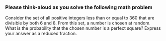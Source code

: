 ### Please think-aloud as you solve the following math problem

Consider the set of all positive integers less than or equal to 360 that are divisible by both 6 and 8. From this set, a number is chosen at random. What is the probability that the chosen number is a perfect square? Express your answer as a reduced fraction.

